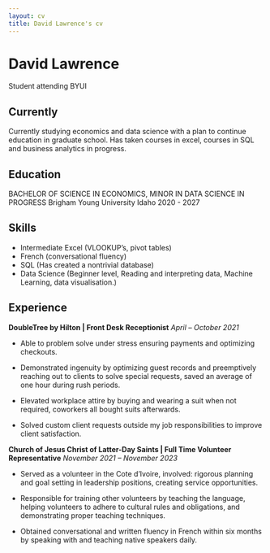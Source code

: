 ```yaml
---
layout: cv
title: David Lawrence's cv
---
```

# David Lawrence
Student attending BYUI 


## Currently

Currently studying economics and data science with a plan to continue education in graduate school. Has taken courses in excel, courses in SQL and business analytics in progress.


## Education
BACHELOR OF SCIENCE IN ECONOMICS, MINOR IN DATA SCIENCE IN PROGRESS
Brigham Young University Idaho
2020 - 2027


## Skills

- Intermediate Excel (VLOOKUP’s, pivot tables)
- French (conversational fluency)
- SQL (Has created a nontrivial database)
- Data Science (Beginner level, Reading and interpreting data, Machine Learning, data visualisation.) 

## Experience
**DoubleTree by Hilton | Front Desk Receptionist**
*April – October 2021*

- Able to problem solve under stress ensuring payments and optimizing checkouts.

- Demonstrated ingenuity by optimizing guest records and preemptively reaching out to 
clients to solve special requests, saved an average of one hour during rush periods.

- Elevated workplace attire by buying and wearing a suit when not required, coworkers all bought suits afterwards.

- Solved custom client requests outside my job responsibilities to improve client satisfaction.

**Church of Jesus Christ of Latter-Day Saints | Full Time Volunteer Representative**
*November 2021 – November 2023* 

- Served as a volunteer in the Cote d’Ivoire, involved: rigorous planning and goal setting in leadership positions, creating service opportunities.

- Responsible for training other volunteers by teaching the language, helping volunteers to adhere to cultural rules and obligations, and demonstrating proper teaching techniques. 

- Obtained conversational and written fluency in French within six months by speaking with and teaching native speakers daily.


<!-- ### Footer

Last updated: December 2024 -->